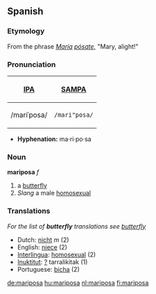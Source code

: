 ==Spanish==
===Etymology===
From the phrase ''[[María]] [[posar|pósa]]te'', "Mary, alight!" 

===Pronunciation===
{| border=1 cellpadding=5
! [[w:International Phonetic Alphabet|IPA]] !! [[w:SAMPA|SAMPA]]
|-
| /mariˈposa/ || <tt>/mari"posa/</tt>
|}

*'''Hyphenation:''' ma·ri·po·sa

=== Noun ===
'''mariposa''' ''f''
# a [[butterfly]]
# ''Slang'' a male [[homosexual]]

===Translations===
''For the list of '''butterfly''' translations see [[butterfly]]''
*Dutch: [[nicht]] ''m'' (2)
*English:  [[niece]] (2)
*[[Interlingua]]:  [[homosexual]] (2)
*[[Inuktitut]]: [[?]] tarralikitak (1)
*Portuguese:  [[bicha]] (2)

[[de:mariposa]]
[[hu:mariposa]]
[[nl:mariposa]]
[[fi:mariposa]]